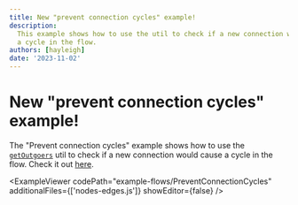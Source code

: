 ```yaml
---
title: New "prevent connection cycles" example!
description:
  This example shows how to use the util to check if a new connection would cause
  a cycle in the flow.
authors: [hayleigh]
date: '2023-11-02'
---
```



# New "prevent connection cycles" example!

The "Prevent connection cycles" example shows how to use the
[`getOutgoers`](/api-reference/utils/get-outgoers) util to check if a new
connection would cause a cycle in the flow. Check it out [here](/examples/interaction/prevent-cycles).

<ExampleViewer
  codePath="example-flows/PreventConnectionCycles"
  additionalFiles={['nodes-edges.js']}
  showEditor={false}
/>
